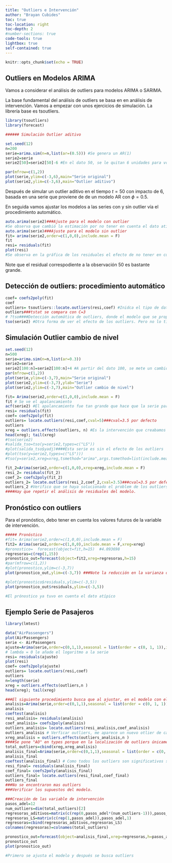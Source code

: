 ```yaml
---
title: "Outliers e Intervención"
author: "Brayan Cubides"
toc: true
toc-location: right
toc-depth: 2
#number-sections: true
code-tools: true
lightbox: true
self-contained: true   
---
```


```r
knitr::opts_chunk$set(echo = TRUE)
```

## Outliers en Modelos ARIMA
Vamos a considerar el análisis de outliers para modelos ARIMA o SARIMA.

La base fundamental del análisis de outliers se basa en en análisis de intervención. Vamos a empezar con unos ejercicios de simulación. La librería base es tsoutliers.

```r
library(tsoutliers)
library(forecast)
```

```r
###### Simulación Outlier aditivo

set.seed(12)
n=200
serie=arima.sim(n=n,list(ar=(0.5))) #Se genera un AR(1)
serie2=serie
serie2[50]=serie2[50]-6 #En el dato 50, se le quitan 6 unidades para volverlo un outlier

par(mfrow=c(1,2))
plot(serie,ylim=c(-3,6),main="Serie original")
plot(serie2,ylim=c(-3,6),main="Outlier aditivo")
```

Después de simular un outlier aditivo en el tiempo $t=50$ con impacto de 6, basada en una serie que proviene de de un modelo AR con $\phi=0.5$.

En seguida vamos ajustar los modelos a las series con y sin outlier vía el procedimiento automático.
```r
auto.arima(serie2)###Ajuste para el modelo con outlier
#Se observa que cambió la estimación por no tener en cuenta el dato atípico para modelar
auto.arima(serie)###Ajuste para el modelo sin outlier 
fit= arima(serie2,order=c(1,0,0),include.mean = F)
fit
resi= residuals(fit)
plot(resi)
#Se observa en la gráfica de los residuales el efecto de no tener en cuenta los datos típicos
```
Note que el residual correspodiente a la observación 50 es bastante grande.

## Detección de outliers: procedimiento automático

```r
coef= coefs2poly(fit)
coef
outliers= tsoutliers::locate.outliers(resi,coef) #Inidca el tipo de dato atípico, la posición y su efecto.
outliers###tstat se compara con C=3
# ?tso####Detección automática de outliers, donde el modelo que se propone es via auto.arima
tso(serie2) #Otra forma de ver el efecto de los outliers. Pero no lo tiene en cuenta para calcular el coeficiente
```
## Simulación Outlier cambio de nivel
```r
set.seed(12)
n=500
serie=arima.sim(n=n,list(ar=0.3))
serie2=serie
serie2[100:n]=serie2[100:n]+4 #A partir del dato 100, se mete un cambio de nivel de impactó 4
par(mfrow=c(1,2))
plot(serie,ylim=c(-3,7),main="Serie original")
plot(serie2,ylim=c(-3,7),ylab="Serie")
plot(serie2,ylim=c(-3,7),main="Outlier cambio de nivel")
```

```r
fit= Arima(serie2,order=c(1,0,0),include.mean = F)
fit # Se ve el apalancamiento
acf(serie2) #El apalancamiento fue tan grande que hace que la serie parezca estacional, cuando no es estacionaria
resi= residuals(fit)
coef= coefs2poly(fit)
outliers= locate.outliers(resi,coef,cval=5)###cval=3.5 por defecto
outliers
xreg = outliers.effects(outliers, n) #Es la intervención que creabamos en el punto anterior, genera una variable escalón
head(xreg); tail(xreg)
#tso(serie2)
#salida_tso=tso(y=serie2,types=c("LS"))
#plot(salida_tso$yadj)####Esta serie es sin el efecto de los outliers
#plot(tso(y=serie2,types=c("LS")))
#tso(y=serie2,xreg=xreg,tsmethod="arima",args.tsmethod=list(include.mean=FALSE,order=c(1,0,0)))#####Yo especifico el modelo

fit_2=Arima(serie2,order=c(1,0,0),xreg=xreg,include.mean = F)
resi_2= residuals(fit_2)
coef_2= coefs2poly(fit_2)
outliers_2= locate.outliers(resi_2,coef_2,cval=3.5)###cval=3.5 por defecto
outliers_2 #Verifico que se haya solucionado el problem de los outliers
####Hay que repetir el análisis de residuales del modelo.
```
## Pronóstico con outliers
Para el pronóstico, debo tener en cuenta los valores futuros de la variable de intervención.

```r
##### Pronóstico 
#fit= Arima(serie2,order=c(1,0,0),include.mean = F)
fit2= Arima(serie2,order=c(1,0,0),include.mean = F,xreg=xreg)
#pronostico=  forecast(object=fit,h=15)  #4.093698                      
regresoras=c(rep(1,15))
pronostico_out=forecast(object=fit2,xreg=regresoras,h=15) 
#par(mfrow=c(1,2))
#plot(pronostico,ylim=c(-3,7))
plot(pronostico_out,ylim=c(-3,7)) ###Note la reducción en la varianza de las predicciones 

#plot(pronostico$residuals,ylim=c(-3,5))
plot(pronostico_out$residuals,ylim=c(-3,5))  

#El prónostico ya tuvo en cuenta el dato atípico
```


## Ejemplo Serie de Pasajeros

```r
library(lmtest)
```

```r

data("AirPassengers")
plot(AirPassengers)
serie <- AirPassengers
ajuste=Arima(serie,order=c(0,1,1),seasonal = list(order = c(0, 1, 1)),include.mean=F,lambda =0 )
# lambda = 0 le añade el logaritmo a la serie
resi= residuals(ajuste)
plot(resi)
coef= coefs2poly(ajuste)
outliers= locate.outliers(resi,coef)
outliers
n=length(serie)
xreg = outliers.effects(outliers,n ) 
head(xreg); tail(xreg)

###El siguiente procedimiento busca que al ajustar, en el modelo con el efecto de los outliers, se busquen si hay mas outliers.
analisis=Arima(serie,order=c(0,1,1),seasonal = list(order = c(0, 1, 1)),include.mean=F,lambda =0 ,xreg=xreg) #xreg contiene las tres dummies aditivas
analisis
coeftest(analisis)
resi_analisis= residuals(analisis)
coef_analisis= coefs2poly(analisis)
outliers_analisis= locate.outliers(resi_analisis,coef_analisis)
outliers_analisis # Verficar outliers, me aparece un nuevo otlier de cambio de nivel
xreg_analisis = outliers.effects(outliers_analisis,n )
####Se pone "AO" en types porque en la localización de outliers únicamente encontró aditivos. Se incluye los efectos de los outliers, así que ahora encontró un outlier cambio de nivel en el tiempo 54.  
total_outliers=cbind(xreg,xreg_analisis)
analisis_final=Arima(serie,order=c(0,1,1),seasonal = list(order = c(0, 1, 1)),include.mean=F,lambda =0 ,xreg=total_outliers)
analisis_final
coeftest(analisis_final) # Como todos los outliers son significativos se dejan todos
resi_final= residuals(analisis_final)
coef_final= coefs2poly(analisis_final)
outliers_final= locate.outliers(resi_final,coef_final)
outliers_final
###No se encontraron mas outliers
###Verificar los supuestos del modelo.

```

```r
###Creación de las variable de intervención
pasos_adel=12
num_outliers=dim(total_outliers)[2]
regresoras_aditivos=matrix(c(rep(0,pasos_adel*(num_outliers-1))),pasos_adel,num_outliers-1)
regresoras_LS=matrix(c(rep(1,pasos_adel)),pasos_adel,1)
regresoras=cbind(regresoras_aditivos,regresoras_LS)
colnames(regresoras)=colnames(total_outliers)

pronostico_out=forecast(object=analisis_final,xreg=regresoras,h=pasos_adel) 
pronostico_out
plot(pronostico_out)

#Primero se ajusta el modelo y después se busca outliers
```